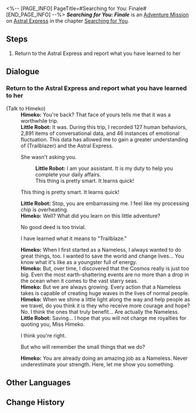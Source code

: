 <%-- [PAGE_INFO]
PageTitle=#Searching for You: Finale#
[END_PAGE_INFO] --%>
{{Stub|Dialogue.}}
{{Mission Infobox
|id            = 2001501
|title         = 
|image         = <!--Mission Searching for You Finale.png-->
|type          = Adventure
|event_name    = 
|chapter       = Searching for You
|requirements  = [[Adventure Mission]] ''[[Searching for You: Idle Sips]]'' completed
|summary       = <!--official mission summary from Fate's Atlas-->
|characters    = Himeko; Little Robot; Trailblazer
|startLocation = [[Astral Express]] - [[Party Car]]
|world         = Astral Express
|area          = Party Car
|prev          = Searching for You: Idle Sips
|next          = 
|rewards       = Trailblaze EXP*100; Stellar Jade*10; Lost Crystal*5; Credit*20,000
}}
'''''Searching for You: Finale''''' is an [[Adventure Mission]] on [[Astral Express]] in the chapter [[Searching for You]].

==Steps==
# Return to the Astral Express and report what you have learned to her

<!--
==Gameplay Notes==

--><!--
==Trial Character==

-->
==Dialogue==
{{Stub Dialogue}}
===Return to the Astral Express and report what you have learned to her{{subst:void|<!--200150101-->}}===
{{Mission Description|type=adventure|location=Party Car|Who would have thought that such seemingly inconsequential actions could have brought such change to the lives of others? This journey has brought you new enlightenment. Perhaps it's time to have a chat with Himeko.}}
{{Dialogue Start}}

;(Talk to Himeko)
:'''Himeko:''' You're back? That face of yours tells me that it was a worthwhile trip.
:'''Little Robot:''' It was. During this trip, I recorded 127 human behaviors, 2,891 items of conversational data, and 46 instances of emotional fluctuation. This data has allowed me to gain a greater understanding of (Trailblazer) and the Astral Express.
:{{DIcon|Arrow}} She wasn't asking you.
::'''Little Robot:''' I am your assistant. It is my duty to help you complete your daily affairs.
::This thing is pretty smart. It learns quick!
:{{DIcon|Arrow}} This thing is pretty smart. It learns quick!
:'''Little Robot:''' Stop, you are embarrassing me. I feel like my processing chip is overheating.
:'''Himeko:''' Well? What did you learn on this little adventure?
:{{DIcon|Arrow}} No good deed is too trivial.
:{{DIcon|Arrow}} I have learned what it means to "Trailblaze."
:'''Himeko:''' When I first started as a Nameless, I always wanted to do great things, too. I wanted to save the world and change lives... You know what it's like as a youngster full of energy.
:'''Himeko:''' But, over time, I discovered that the Cosmos really is just too big. Even the most earth-shattering events are no more than a drop in the ocean when it comes to the vast starry seas.
:'''Himeko:''' But we are always growing. Every action that a Nameless takes is capable of creating huge waves in the lives of normal people.
:'''Himeko:''' When we shine a little light along the way and help people as we travel, do you think it is they who receive more courage and hope? No. I think the ones that truly benefit... Are actually the Nameless.
:'''Little Robot:''' Saving... I hope that you will not charge me royalties for quoting you, Miss Himeko.
:{{DIcon|Arrow}} I think you're right.
:{{DIcon|Arrow}} But who will remember the small things that we do?
:'''Himeko:''' You are already doing an amazing job as a Nameless. Never underestimate your strength. Here, let me show you something.
:{{tx}}
{{Dialogue End}}

==Other Languages==
{{Other Languages
|en   = Searching for You: Finale
|zhs  = 寻人记•终
|zht  = 尋人記•終
|ja   = 人探し・終
|ko   = 은하열차는 사랑을 싣고•종막
|es   = Caras conocidas: final
|fr   = À ta recherche : Final
|ru   = В поисках себя: Финал
|th   = บันทึกตามหาคน: จบ
|vi   = Nhật Ký Tìm Người - Kết Thúc
|de   = Suche nach Dir: Finale
|id   = Mencari Orang: Akhir
|pt   = Procurando por Você: Final
}}

==Change History==
{{Change History|3.0}}
